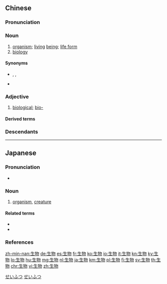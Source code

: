 ==Chinese==
{{zh-forms}}

===Pronunciation===
{{zh-pron
|m=shēngwù
|c=sang1 mat6
|h=pfs=sâng-vu̍t
|md=sĕng-ŭk
|mn=qz:sng-bu̍t/tw,xm,zz:seng-bu̍t
|w=1sen veq
|ma=Zh-shengwù.ogg
|mc=1,1
|oc=1,1
|cat=n,a
}}

===Noun===
{{zh-noun}}

# [[organism]]; [[living]] [[being]]; [[life form]] {{zh-mw|個}}
# [[biology]]

====Synonyms====
* {{sense|organism}} {{zh-l|有機體}}, {{q|Min Nan}} {{zh-l|活物}}, {{q|Min Nan}} {{zh-l|生物體}}
* {{sense|biology}} {{zh-l|生物學}}

===Adjective===
{{zh-adj}}

# {{lb|zh|attributive}} [[biological]]; [[bio-]]

====Derived terms====
{{zh-der|浮游生物|古生物|生物多樣性|生物工程|生物化學|生物降解|生物降解能力|生物降解性|生物量|生物圈|生物危害|生物危險|生物學|生物永生|微生物|生物質能|生物鐘}}

===Descendants===
{{CJKV||せいぶつ|생물|sinh vật}}

{{zh-cat|Elementary|Biology}}

----

==Japanese==
{{ja-kanjitab|せい|ぶつ|yomi=o}}

===Pronunciation===
* {{ja-pron|せいぶつ|acc=1|acc_ref=NHK}}

===Noun===
{{ja-noun|せいぶつ}}

# [[organism]], [[creature]]

====Related terms====
* {{ja-r|生物学|せいぶつがく}}
* {{ja-r|生命|せいめい}}

===References===
<references/>

[[Category:Japanese basic words|せいふつ]]
[[Category:ja:Biology|せいふつ]]

[[zh-min-nan:生物]]
[[de:生物]]
[[es:生物]]
[[fr:生物]]
[[ko:生物]]
[[io:生物]]
[[it:生物]]
[[kn:生物]]
[[ky:生物]]
[[lo:生物]]
[[hu:生物]]
[[mg:生物]]
[[nl:生物]]
[[ja:生物]]
[[km:生物]]
[[pl:生物]]
[[fi:生物]]
[[sv:生物]]
[[th:生物]]
[[chr:生物]]
[[vi:生物]]
[[zh:生物]]